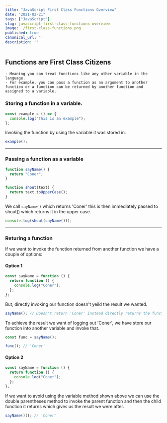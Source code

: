 ```yaml
---
title: "JavaScript First Class Functions Overview"
date: "2021-02-21"
tags: ["JavaScript"]
slug: javascript-first-class-functions-overview
image: ./first-class-functions.png
published: true
canonical_url: ''
description: ''
---
```


## Functions are First Class Citizens

    - Meaning you can treat functions like any other variable in the language.
    - For example, you can pass a function as an argument to another function or a function can be returned by another function and assigned to a variable.

### Storing a function in a variable.

```JavaScript
const example = () => {
  console.log("This is an example");
};
```

Invoking the function by using the variable it was stored in.

```JavaScript
example();
```

---

### Passing a function as a variable

```JavaScript
function sayName() {
  return "Coner";
}

function shout(text) {
  return text.toUpperCase();
}
```

We call `sayName()` which returns 'Coner' this is then immediately passed to shout() which returns it in the upper case.

```JavaScript
console.log(shout(sayName()));
```

---

### Returing a function

If we want to invoke the function returned from another function we have a couple of options:

#### Option 1

```JavaScript
const sayName = function () {
  return function () {
    console.log("Coner");
  };
};
```

But, directly invoking our function doesn't yeild the result we wanted.

```JavaScript
sayName(); // Doesn't return 'Coner' instead directly returns the function.
```

To achieve the result we want of logging out 'Coner', we have store our function into another variable and invoke that.

```JavaScript
const func = sayName();

func(); // 'Coner'
```

#### Option 2

```JavaScript
const sayName = function () {
  return function () {
    console.log("Coner");
  };
};
```

If we want to avoid using the variable method shown above we can use the double parentheses method to invoke the parent function and then the child function it returns which gives us the result we were after.

```JavaScript
sayName()(); // 'Coner'
```
